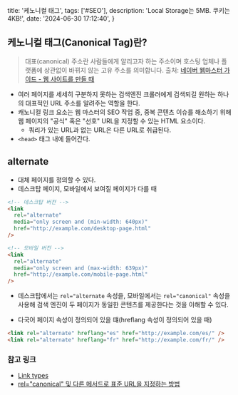 title: '케노니컬 태그',
tags: ['#SEO'],
description: 'Local Storage는 5MB. 쿠키는 4KB!',
date: '2024-06-30 17:12:40',
}

## 케노니컬 태그(Canonical Tag)란?

> 대표(canonical) 주소란 사람들에게 알리고자 하는 주소이며 호스팅 업체나 플랫폼에 상관없이 바뀌지 않는 고유 주소를 의미합니다.
> 출처: [네이버 웹마스터 가이드 - 웹 사이트를 만들 때](https://searchadvisor.naver.com/guide/seo-basic-create)

- 여러 페이지를 세세히 구분하지 못하는 검색엔진 크롤러에게 검색되길 원하는 하나의 대표적인 URL 주소를 알려주는 역할을 한다.
- 캐노니컬 링크 요소는 웹 마스터의 SEO 작업 중, 중복 콘텐츠 이슈를 해소하기 위해 웹 페이지의 "공식" 혹은 "선호" URL을 지정할 수 있는 HTML 요소이다.
  - 쿼리가 있는 URL과 없는 URL은 다른 URL로 취급된다.
- `<head>` 태그 내에 들어간다.

## alternate

- 대체 페이지를 정의할 수 있다.
- 데스크탑 페이지, 모바일에서 보여질 페이지가 다를 때

```html
<!-- 데스크탑 버전 -->
<link
  rel="alternate"
  media="only screen and (min-width: 640px)"
  href="http://example.com/desktop-page.html"
/>

<!-- 모바일 버전 -->
<link
  rel="alternate"
  media="only screen and (max-width: 639px)"
  href="http://example.com/mobile-page.html"
/>
```

- 데스크탑에서는 `rel="alternate` 속성을, 모바일에서는 `rel="canonical"` 속성을 사용해 검색 엔진이 두 페이지가 동일한 콘텐츠를 제공한다는 것을 이해할 수 있다.

- 다국어 페이지 속성이 정의되어 있을 떄(hreflang 속성이 정의되어 있을 때)

```html
<link rel="alternate" hreflang="es" href="http://example.com/es/" />
<link rel="alternate" hreflang="fr" href="http://example.com/fr/" />
```

### 참고 링크

- [Link types](https://developer.mozilla.org/ko/docs/Web/HTML/Attributes/rel)
- [rel="canonical" 및 다른 메서드로 표준 URL을 지정하는 방법](https://developers.google.com/search/docs/crawling-indexing/consolidate-duplicate-urls?hl=ko&visit_id=638553323567536809-4144227550&rd=1)
